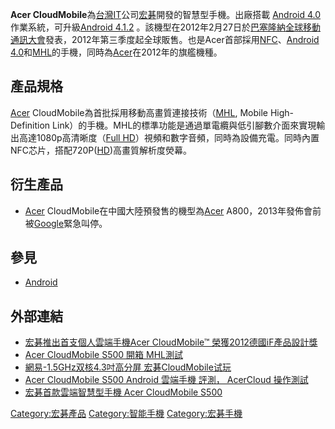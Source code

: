 {{no footnotes|time=2014-03-07T08:05:37+00:00}}
{{Infobox Mobile
| name          = Acer CloudMobile S500
| image         = 
| imagesize     = 220px
| caption       =
| series        = [[Acer_CloudMobile|Acer CloudMobile]]
| related       =  Acer Liquid Metal, Acer Liquid S2
| manufacturer  = [[Acer|Acer]]
| networks      = [[GSM|GSM]]/[[GPRS|GPRS]]/[[EDGE|EDGE]] 850/900/1800/1900 MHz,[[3G|3G]]（[[UMTS|UMTS]] / [[HSPA|HSPA]] / [[HSPA+|HSPA+]]）：850/900/1,900/2,100 MHz,[[Wi-Fi|Wi-Fi]] 802.11n(2.4/5 GHz)
| available     = 2012年2月巴塞羅那MWC
| discontinued  = 
| predecessor     = Acer Iconia Smart S300
| successor     = Acer Liquid S2
| size          = {{convert|127|mm|in|abbr=on}} 長<br />{{convert|65.8|mm|in|abbr=on}} 寬<br />{{convert|9.9|mm|in|abbr=on}} 厚
| weight        = {{convert|122|g|oz|abbr=on}}
| os            = [[Android|Android]] 4.0　(可更新至4.1.2) 
| cpu           = 高通 [[Snapdragon|Snapdragon]] S4 Plus MSM8260A 1.5 GHz[雙核心]
| memory        = 1GB RAM、8GB ROM(支援[[Micro_SD|Micro SD]]HC,最高32GB)
| screen        = [[IPS|IPS]] 4.3吋,1280×720 [[HD|HD]].342 ppi<br >[[康寧|康寧]]Gorilla Glass 2.0
| camera        = '''後置鏡頭'''800MegaPixels[3264 x 2448],F2.0大光圈,HDR.觸控自動對焦(touch Auto focus).LED'''前置鏡頭'''90MegaPixels
| battery       = 1,460 mAh [[鋰電池|鋰電池]]
| input         = Zero Air Gap電容式觸控螢幕（手寫、虛擬鍵盤）
| media formats = '''聲音''' AAC, AMR, OGG, M4A, MIDI, MP3, WAV, WMA,FLAC <br /> '''影片''' 1920×1080 (1080p HD) @ 30 frame/s - 3GP, .3G2, MP4, WMV, AVI
| connectivity  = [[藍牙|藍牙]]4.0(A2DP)、[[WLAN|WLAN]]、[[MHL|MHL]]、[[NFC|NFC]]、[[HDMI|HDMI]]、[[FM|FM]]、[[GPS|GPS]]、[[A-GPS|A-GPS]]、[[Micro_USB|Micro USB]]、3.5mm音源接口
| other         = [[Dolby|Dolby]] Mobile、Free [[Acer|Acer]]Cloud、[[Acer|Acer]] Print Wi-Fi、VRHP高傳真抑制背景噪音技術
| references    = 
}}

'''Acer CloudMobile'''為[[台灣|台灣]]IT公司[[宏碁|宏碁]]開發的智慧型手機。出廠搭載 [[Android_4.0|Android 4.0]] 作業系統，可升級[[Android_4.1.2|Android 4.1.2]] 。該機型在2012年2月27日於[[巴塞隆納|巴塞隆納]][[全球移動通訊大會|全球移動通訊大會]]發表，2012年第三季度起全球販售。也是Acer首部採用[[NFC|NFC]]、[[Android_4.0|Android 4.0]]和[[MHL|MHL]]的手機，同時為[[Acer|Acer]]在2012年的旗艦機種。

==產品規格==
[[Acer|Acer]] CloudMobile為首批採用移動高畫質連接技術（[[MHL|MHL]], Mobile High-Definition Link）的手機。MHL的標準功能是通過單電纜與低引腳數介面來實現輸出高達1080p高清晰度（[[Full_HD|Full HD]]）視頻和數字音頻，同時為設備充電。同時內置NFC芯片，搭配720P([[HD|HD]])高畫質解析度熒幕。

==衍生產品==
*[[Acer|Acer]] CloudMobile在中國大陸預發售的機型為[[Acer|Acer]] A800，2013年發佈會前被[[Google|Google]]緊急叫停。

==參見==
*[[Android|Android]]

==外部連結==
*[https://web.archive.org/web/20140307124137/http://www.acer.com.cn/ac/zh/TW/press/2012/32969  宏碁推出首支個人雲端手機Acer CloudMobile™ 榮獲2012德國iF產品設計獎]
*[http://www.mobile01.com/topicdetail.php?f=564&t=3092371&p=1 Acer CloudMobile S500 開箱 MHL測試]
*[http://mobile.163.com/photoview/2ERI0011/16051.html 網易-1.5GHz双核4.3吋高分屏 宏碁CloudMobile试玩]
*[http://iqmore.tw/acer-cloudmobile-s500-review Acer CloudMobile S500 Android 雲端手機 評測， AcerCloud 操作測試]
*[http://www.sogi.com.tw/mobile/phone/products/8969-Acer+CloudMobile+S500 宏碁首款雲端智慧型手機 Acer CloudMobile S500]

[[Category:宏碁產品|Category:宏碁產品]]
[[Category:智能手機|Category:智能手機]]
[[Category:宏碁手機|Category:宏碁手機]]
